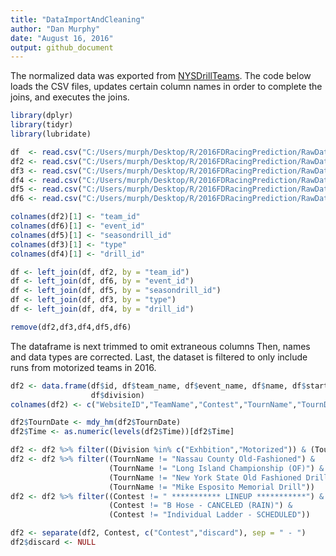 ```yaml
---
title: "DataImportAndCleaning"
author: "Dan Murphy"
date: "August 16, 2016"
output: github_document
---
```


The normalized data was exported from [NYSDrillTeams](http://www.nysdrillteams.com).  The code below loads the CSV files, updates certain column names in order to complete the joins, and executes the joins.   

```r
library(dplyr)
library(tidyr)
library(lubridate)
```

```r
df  <- read.csv("C:/Users/murph/Desktop/R/2016FDRacingPrediction/RawData/nysdt_events_results.csv")
df2 <- read.csv("C:/Users/murph/Desktop/R/2016FDRacingPrediction/RawData/nysdt_teams.csv")
df3 <- read.csv("C:/Users/murph/Desktop/R/2016FDRacingPrediction/RawData/nysdt_eventtypes.csv")
df4 <- read.csv("C:/Users/murph/Desktop/R/2016FDRacingPrediction/RawData/nysdt_drills.csv")
df5 <- read.csv("C:/Users/murph/Desktop/R/2016FDRacingPrediction/RawData/nysdt_seasons_drills.csv")
df6 <- read.csv("C:/Users/murph/Desktop/R/2016FDRacingPrediction/RawData/nysdt_seasons_events.csv")

colnames(df2)[1] <- "team_id"
colnames(df6)[1] <- "event_id"
colnames(df5)[1] <- "seasondrill_id"
colnames(df3)[1] <- "type"
colnames(df4)[1] <- "drill_id"

df <- left_join(df, df2, by = "team_id")
df <- left_join(df, df6, by = "event_id")
df <- left_join(df, df5, by = "seasondrill_id")
df <- left_join(df, df3, by = "type")
df <- left_join(df, df4, by = "drill_id")

remove(df2,df3,df4,df5,df6)
```

The dataframe is next trimmed to omit extraneous columns  Then, names and data types are corrected.  Last, the dataset is filtered to only include runs from motorized teams in 2016. 

```r
df2 <- data.frame(df$id, df$team_name, df$event_name, df$name, df$start_date.y, df$rank,df$performance,    
                  df$division)
colnames(df2) <- c("WebsiteID","TeamName","Contest","TournName","TournDate","Rank","Time","Division")

df2$TournDate <- mdy_hm(df2$TournDate)
df2$Time <- as.numeric(levels(df2$Time))[df2$Time]

df2 <- df2 %>% filter((Division %in% c("Exhbition","Motorized")) & (TournDate > ymd("2016/01/01"))) 
df2 <- df2 %>% filter((TournName != "Nassau County Old-Fashioned") & 
                      (TournName != "Long Island Championship (OF)") & 
                      (TournName != "New York State Old Fashioned Drill")& 
                      (TournName != "Mike Esposito Memorial Drill"))
df2 <- df2 %>% filter((Contest != " *********** LINEUP ***********") & 
                      (Contest != "B Hose - CANCELED (RAIN)") & 
                      (Contest != "Individual Ladder - SCHEDULED"))

df2 <- separate(df2, Contest, c("Contest","discard"), sep = " - ")
df2$discard <- NULL
```
